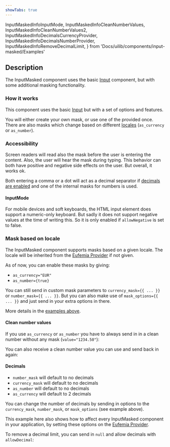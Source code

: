 ```yaml
---
showTabs: true
---
```


  InputMaskedInfoInputMode,
  InputMaskedInfoCleanNumberValues,
  InputMaskedInfoCleanNumberValues2,
  InputMaskedInfoDecimalsCurrencyProvider,
  InputMaskedInfoDecimalsNumberProvider,
  InputMaskedInfoRemoveDecimalLimit,
} from 'Docs/uilib/components/input-masked/Examples'

## Description

The InputMasked component uses the basic [Input](/uilib/components/input) component, but with some additional masking functionality.

### How it works

This component uses the basic [Input](/uilib/components/input) but with a set of options and features.

You will either create your own mask, or use one of the provided once. There are also masks which change based on different [locales](/uilib/components/input-masked/info?fullscreen#mask-based-on-locale) (`as_currency` or `as_number`).

### Accessibility

Screen readers will read also the mask before the user is entering the content. Also, the user will hear the mask during typing. This behavior can both have positive and negative side effects on the user. But overall, it works ok.

Both entering a comma or a dot will act as a decimal separator if [decimals are enabled](/uilib/components/input-masked/#decimals) and one of the internal masks for numbers is used.

#### InputMode

For mobile devices and soft keyboards, the HTML input element does support a numeric-only keyboard. But sadly it does not support negative values at the time of writing this. So it is only enabled if `allowNegative` is set to false.

<InputMaskedInfoInputMode />

### Mask based on locale

The InputMasked component supports masks based on a given locale. The locale will be inherited from the [Eufemia Provider](/uilib/usage/customisation/provider) if not given.

As of now, you can enable these masks by giving:

- `as_currency="EUR"`
- `as_number={true}`

You can still send in custom mask parameters to `currency_mask={{ ... }}` or `number_mask={{ ... }}`. But you can also make use of `mask_options={{ ... }}` and just send in your extra options in there.

More details in the [examples above](/uilib/components/input-masked/demos).

#### Clean number values

If you use `as_currency` or `as_number` you have to always send in in a clean number without any mask (`value="1234.50"`):

<InputMaskedInfoCleanNumberValues />

You can also receive a clean number value you can use and send back in again:

<InputMaskedInfoCleanNumberValues2 />

#### Decimals

- `number_mask` will default to no decimals
- `currency_mask` will default to no decimals
- `as_number` will default to no decimals
- `as_currency` will default to 2 decimals

You can change the number of decimals by sending in options to the `currency_mask`, `number_mask`, or `mask_options` (see example above).

This example here also shows how to affect every InputMasked component in your application, by setting these options on the [Eufemia Provider](/uilib/usage/customisation/provider).

<InputMaskedInfoDecimalsCurrencyProvider />
<InputMaskedInfoDecimalsNumberProvider />

To remove a decimal limit, you can send in `null` and allow decimals with `allowDecimal`:

<InputMaskedInfoRemoveDecimalLimit />
